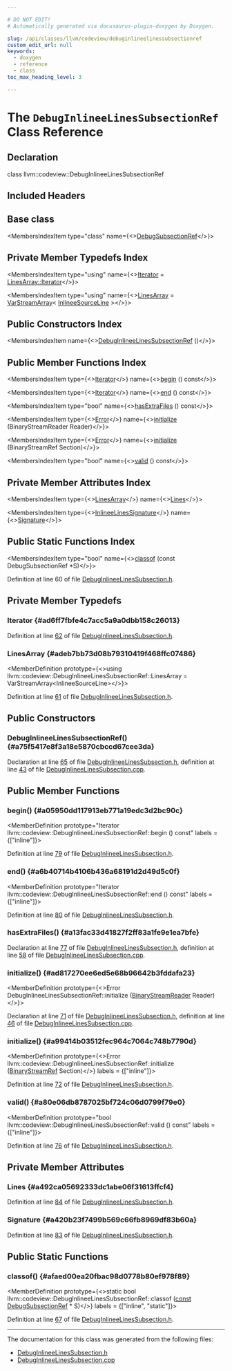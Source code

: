 ```yaml
---

# DO NOT EDIT!
# Automatically generated via docusaurus-plugin-doxygen by Doxygen.

slug: /api/classes/llvm/codeview/debuginlineelinessubsectionref
custom_edit_url: null
keywords:
  - doxygen
  - reference
  - class
toc_max_heading_level: 3

---
```





# The `DebugInlineeLinesSubsectionRef` Class Reference

<DoxygenPage pluginConfig={pluginConfig}>



## Declaration

<CodeBlock>class llvm::codeview::DebugInlineeLinesSubsectionRef</CodeBlock>

## Included Headers

<IncludesList>
<IncludesListItem
  filePath="llvm/DebugInfo/CodeView/DebugInlineeLinesSubsection.h"
  permalink="/docs/api/files/include/include/llvm/include/llvm/debuginfo/include/llvm/debuginfo/codeview/debuginlineelinessubsection-h"
  isLocal="true" />
</IncludesList>

## Base class

<MembersIndex>

<MembersIndexItem
  type="class"
  name={<><a href="/docs/api/classes/llvm/codeview/debugsubsectionref">DebugSubsectionRef</a></>}>
</MembersIndexItem>

</MembersIndex>

## Private Member Typedefs Index

<MembersIndex>

<MembersIndexItem
  type="using"
  name={<><a href="#ad6ff7fbfe4c7acc5a9a0dbb158c26013">Iterator</a> = <a href="/docs/api/classes/llvm/varstreamarray/#aa2a501e4fac82ff7604ebcf0a89dec13">LinesArray::Iterator</a></>}>
</MembersIndexItem>

<MembersIndexItem
  type="using"
  name={<><a href="#adeb7bb73d08b79310419f468ffc07486">LinesArray</a> = <a href="/docs/api/classes/llvm/varstreamarray">VarStreamArray</a>&lt; <a href="/docs/api/structs/llvm/codeview/inlineesourceline">InlineeSourceLine</a> &gt;</>}>
</MembersIndexItem>

</MembersIndex>

## Public Constructors Index

<MembersIndex>

<MembersIndexItem
  name={<><a href="#a75f5417e8f3a18e5870cbccd67cee3da">DebugInlineeLinesSubsectionRef</a> ()</>}>
</MembersIndexItem>

</MembersIndex>

## Public Member Functions Index

<MembersIndex>

<MembersIndexItem
  type={<><a href="/docs/api/classes/llvm/varstreamarrayiterator">Iterator</a></>}
  name={<><a href="#a05950dd117913eb771a19edc3d2bc90c">begin</a> () const</>}>
</MembersIndexItem>

<MembersIndexItem
  type={<><a href="/docs/api/classes/llvm/varstreamarrayiterator">Iterator</a></>}
  name={<><a href="#a6b40714b4106b436a68191d2d49d5c0f">end</a> () const</>}>
</MembersIndexItem>

<MembersIndexItem
  type="bool"
  name={<><a href="#a13fac33d41827f2ff83a1fe9e1ea7bfe">hasExtraFiles</a> () const</>}>
</MembersIndexItem>

<MembersIndexItem
  type={<><a href="/docs/api/classes/llvm/error">Error</a></>}
  name={<><a href="#ad817270ee6ed5e68b96642b3fddafa23">initialize</a> (BinaryStreamReader Reader)</>}>
</MembersIndexItem>

<MembersIndexItem
  type={<><a href="/docs/api/classes/llvm/error">Error</a></>}
  name={<><a href="#a99414b03512fec964c7064c748b7790d">initialize</a> (BinaryStreamRef Section)</>}>
</MembersIndexItem>

<MembersIndexItem
  type="bool"
  name={<><a href="#a80e06db8787025bf724c06d0799f79e0">valid</a> () const</>}>
</MembersIndexItem>

</MembersIndex>

## Private Member Attributes Index

<MembersIndex>

<MembersIndexItem
  type={<><a href="/docs/api/classes/llvm/varstreamarray">LinesArray</a></>}
  name={<><a href="#a492ca05692333dc1abe06f31613ffcf4">Lines</a></>}>
</MembersIndexItem>

<MembersIndexItem
  type={<><a href="/docs/api/namespaces/llvm/codeview/#a08f9595105b99b907e21c1a83182c27c">InlineeLinesSignature</a></>}
  name={<><a href="#a420b23f7499b569c66fb8969df83b60a">Signature</a></>}>
</MembersIndexItem>

</MembersIndex>

## Public Static Functions Index

<MembersIndex>

<MembersIndexItem
  type="bool"
  name={<><a href="#afaed00ea20fbac98d0778b80ef978f89">classof</a> (const DebugSubsectionRef &#42;S)</>}>
</MembersIndexItem>

</MembersIndex>


Definition at line 60 of file <a href="/docs/api/files/include/include/llvm/include/llvm/debuginfo/include/llvm/debuginfo/codeview/debuginlineelinessubsection-h">DebugInlineeLinesSubsection.h</a>.

<SectionDefinition>

## Private Member Typedefs

### Iterator {#ad6ff7fbfe4c7acc5a9a0dbb158c26013}

<MemberDefinition
  prototype="using llvm::codeview::DebugInlineeLinesSubsectionRef::Iterator =  LinesArray::Iterator">

Definition at line <a href="/docs/api/files/include/include/llvm/include/llvm/debuginfo/include/llvm/debuginfo/codeview/debuginlineelinessubsection-h/#l00062">62</a> of file <a href="/docs/api/files/include/include/llvm/include/llvm/debuginfo/include/llvm/debuginfo/codeview/debuginlineelinessubsection-h">DebugInlineeLinesSubsection.h</a>.
</MemberDefinition>

### LinesArray {#adeb7bb73d08b79310419f468ffc07486}

<MemberDefinition
  prototype={<>using llvm::codeview::DebugInlineeLinesSubsectionRef::LinesArray =  VarStreamArray&lt;InlineeSourceLine&gt;</>}>

Definition at line <a href="/docs/api/files/include/include/llvm/include/llvm/debuginfo/include/llvm/debuginfo/codeview/debuginlineelinessubsection-h/#l00061">61</a> of file <a href="/docs/api/files/include/include/llvm/include/llvm/debuginfo/include/llvm/debuginfo/codeview/debuginlineelinessubsection-h">DebugInlineeLinesSubsection.h</a>.
</MemberDefinition>

</SectionDefinition>

<SectionDefinition>

## Public Constructors

### DebugInlineeLinesSubsectionRef() {#a75f5417e8f3a18e5870cbccd67cee3da}

<MemberDefinition
  prototype="DebugInlineeLinesSubsectionRef::DebugInlineeLinesSubsectionRef ()">

Declaration at line <a href="/docs/api/files/include/include/llvm/include/llvm/debuginfo/include/llvm/debuginfo/codeview/debuginlineelinessubsection-h/#l00065">65</a> of file <a href="/docs/api/files/include/include/llvm/include/llvm/debuginfo/include/llvm/debuginfo/codeview/debuginlineelinessubsection-h">DebugInlineeLinesSubsection.h</a>, definition at line <a href="/docs/api/files/lib/lib/debuginfo/lib/debuginfo/codeview/debuginlineelinessubsection-cpp/#l00043">43</a> of file <a href="/docs/api/files/lib/lib/debuginfo/lib/debuginfo/codeview/debuginlineelinessubsection-cpp">DebugInlineeLinesSubsection.cpp</a>.
</MemberDefinition>

</SectionDefinition>

<SectionDefinition>

## Public Member Functions

### begin() {#a05950dd117913eb771a19edc3d2bc90c}

<MemberDefinition
  prototype="Iterator llvm::codeview::DebugInlineeLinesSubsectionRef::begin () const"
  labels = {["inline"]}>

Definition at line <a href="/docs/api/files/include/include/llvm/include/llvm/debuginfo/include/llvm/debuginfo/codeview/debuginlineelinessubsection-h/#l00079">79</a> of file <a href="/docs/api/files/include/include/llvm/include/llvm/debuginfo/include/llvm/debuginfo/codeview/debuginlineelinessubsection-h">DebugInlineeLinesSubsection.h</a>.
</MemberDefinition>

### end() {#a6b40714b4106b436a68191d2d49d5c0f}

<MemberDefinition
  prototype="Iterator llvm::codeview::DebugInlineeLinesSubsectionRef::end () const"
  labels = {["inline"]}>

Definition at line <a href="/docs/api/files/include/include/llvm/include/llvm/debuginfo/include/llvm/debuginfo/codeview/debuginlineelinessubsection-h/#l00080">80</a> of file <a href="/docs/api/files/include/include/llvm/include/llvm/debuginfo/include/llvm/debuginfo/codeview/debuginlineelinessubsection-h">DebugInlineeLinesSubsection.h</a>.
</MemberDefinition>

### hasExtraFiles() {#a13fac33d41827f2ff83a1fe9e1ea7bfe}

<MemberDefinition
  prototype="bool DebugInlineeLinesSubsectionRef::hasExtraFiles () const">

Declaration at line <a href="/docs/api/files/include/include/llvm/include/llvm/debuginfo/include/llvm/debuginfo/codeview/debuginlineelinessubsection-h/#l00077">77</a> of file <a href="/docs/api/files/include/include/llvm/include/llvm/debuginfo/include/llvm/debuginfo/codeview/debuginlineelinessubsection-h">DebugInlineeLinesSubsection.h</a>, definition at line <a href="/docs/api/files/lib/lib/debuginfo/lib/debuginfo/codeview/debuginlineelinessubsection-cpp/#l00058">58</a> of file <a href="/docs/api/files/lib/lib/debuginfo/lib/debuginfo/codeview/debuginlineelinessubsection-cpp">DebugInlineeLinesSubsection.cpp</a>.
</MemberDefinition>

### initialize() {#ad817270ee6ed5e68b96642b3fddafa23}

<MemberDefinition
  prototype={<>Error DebugInlineeLinesSubsectionRef::initialize (<a href="/docs/api/classes/llvm/binarystreamreader">BinaryStreamReader</a> Reader)</>}>

Declaration at line <a href="/docs/api/files/include/include/llvm/include/llvm/debuginfo/include/llvm/debuginfo/codeview/debuginlineelinessubsection-h/#l00071">71</a> of file <a href="/docs/api/files/include/include/llvm/include/llvm/debuginfo/include/llvm/debuginfo/codeview/debuginlineelinessubsection-h">DebugInlineeLinesSubsection.h</a>, definition at line <a href="/docs/api/files/lib/lib/debuginfo/lib/debuginfo/codeview/debuginlineelinessubsection-cpp/#l00046">46</a> of file <a href="/docs/api/files/lib/lib/debuginfo/lib/debuginfo/codeview/debuginlineelinessubsection-cpp">DebugInlineeLinesSubsection.cpp</a>.
</MemberDefinition>

### initialize() {#a99414b03512fec964c7064c748b7790d}

<MemberDefinition
  prototype={<>Error llvm::codeview::DebugInlineeLinesSubsectionRef::initialize (<a href="/docs/api/classes/llvm/binarystreamref">BinaryStreamRef</a> Section)</>}
  labels = {["inline"]}>

Definition at line <a href="/docs/api/files/include/include/llvm/include/llvm/debuginfo/include/llvm/debuginfo/codeview/debuginlineelinessubsection-h/#l00072">72</a> of file <a href="/docs/api/files/include/include/llvm/include/llvm/debuginfo/include/llvm/debuginfo/codeview/debuginlineelinessubsection-h">DebugInlineeLinesSubsection.h</a>.
</MemberDefinition>

### valid() {#a80e06db8787025bf724c06d0799f79e0}

<MemberDefinition
  prototype="bool llvm::codeview::DebugInlineeLinesSubsectionRef::valid () const"
  labels = {["inline"]}>

Definition at line <a href="/docs/api/files/include/include/llvm/include/llvm/debuginfo/include/llvm/debuginfo/codeview/debuginlineelinessubsection-h/#l00076">76</a> of file <a href="/docs/api/files/include/include/llvm/include/llvm/debuginfo/include/llvm/debuginfo/codeview/debuginlineelinessubsection-h">DebugInlineeLinesSubsection.h</a>.
</MemberDefinition>

</SectionDefinition>

<SectionDefinition>

## Private Member Attributes

### Lines {#a492ca05692333dc1abe06f31613ffcf4}

<MemberDefinition
  prototype="LinesArray llvm::codeview::DebugInlineeLinesSubsectionRef::Lines">

Definition at line <a href="/docs/api/files/include/include/llvm/include/llvm/debuginfo/include/llvm/debuginfo/codeview/debuginlineelinessubsection-h/#l00084">84</a> of file <a href="/docs/api/files/include/include/llvm/include/llvm/debuginfo/include/llvm/debuginfo/codeview/debuginlineelinessubsection-h">DebugInlineeLinesSubsection.h</a>.
</MemberDefinition>

### Signature {#a420b23f7499b569c66fb8969df83b60a}

<MemberDefinition
  prototype="InlineeLinesSignature llvm::codeview::DebugInlineeLinesSubsectionRef::Signature">

Definition at line <a href="/docs/api/files/include/include/llvm/include/llvm/debuginfo/include/llvm/debuginfo/codeview/debuginlineelinessubsection-h/#l00083">83</a> of file <a href="/docs/api/files/include/include/llvm/include/llvm/debuginfo/include/llvm/debuginfo/codeview/debuginlineelinessubsection-h">DebugInlineeLinesSubsection.h</a>.
</MemberDefinition>

</SectionDefinition>

<SectionDefinition>

## Public Static Functions

### classof() {#afaed00ea20fbac98d0778b80ef978f89}

<MemberDefinition
  prototype={<>static bool llvm::codeview::DebugInlineeLinesSubsectionRef::classof (<a href="/docs/api/files/lib/lib/target/lib/target/aarch64/aarch64promoteconstant-cpp/#a90f8350fecae261c25be85d38b451bff">const</a> <a href="/docs/api/classes/llvm/codeview/debugsubsectionref">DebugSubsectionRef</a> &#42; S)</>}
  labels = {["inline", "static"]}>

Definition at line <a href="/docs/api/files/include/include/llvm/include/llvm/debuginfo/include/llvm/debuginfo/codeview/debuginlineelinessubsection-h/#l00067">67</a> of file <a href="/docs/api/files/include/include/llvm/include/llvm/debuginfo/include/llvm/debuginfo/codeview/debuginlineelinessubsection-h">DebugInlineeLinesSubsection.h</a>.
</MemberDefinition>

</SectionDefinition>

<hr/>

The documentation for this class was generated from the following files:

<ul>
<li><a href="/docs/api/files/include/include/llvm/include/llvm/debuginfo/include/llvm/debuginfo/codeview/debuginlineelinessubsection-h">DebugInlineeLinesSubsection.h</a></li>
<li><a href="/docs/api/files/lib/lib/debuginfo/lib/debuginfo/codeview/debuginlineelinessubsection-cpp">DebugInlineeLinesSubsection.cpp</a></li>
</ul>

</DoxygenPage>
